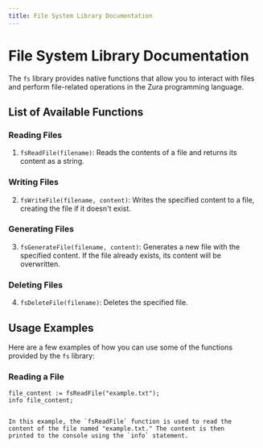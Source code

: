 ```yaml
---
title: File System Library Documentation
---
```


# File System Library Documentation

The `fs` library provides native functions that allow you to interact with files and perform file-related operations in the Zura programming language.

## List of Available Functions

### Reading Files
1. `fsReadFile(filename)`: Reads the contents of a file and returns its content as a string.

### Writing Files
2. `fsWriteFile(filename, content)`: Writes the specified content to a file, creating the file if it doesn't exist.

### Generating Files
3. `fsGenerateFile(filename, content)`: Generates a new file with the specified content. If the file already exists, its content will be overwritten.

### Deleting Files
4. `fsDeleteFile(filename)`: Deletes the specified file.

## Usage Examples

Here are a few examples of how you can use some of the functions provided by the `fs` library:

### Reading a File
```zura
file_content := fsReadFile("example.txt");
info file_content;


In this example, the `fsReadFile` function is used to read the 
content of the file named "example.txt." The content is then 
printed to the console using the `info` statement.